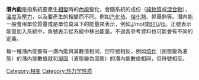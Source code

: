 {{unreferenced|time=2016-04-16T07:00:55+00:00}}
'''潛內能'''是指系統要產生[[相變|相變]]時的[[內能|內能]]變化，會隨系統的成份（[[純物質|純物質]]或[[混合物|混合物]]），[[溫度|溫度]]及[[壓力|壓力]]，以及要產生的相變而不同。例如[[汽化热|汽化热]]、[[熔化熱|熔化熱]]、昇華熱等。潛內能一般會用單位質量或是單位莫耳下的能量來表示，例如[[焦耳|J]]/mol或[[英熱單位|BTU]]/[[磅|lb]]。正號表示能量加入系統中，負號表示從系統中移出能量。不過各參考資料也可能會有不同的定義。

每一種潛內能都有一潛內能與其數值相同，但符號相反，例如[[熔化|熔化]]（固態變為液態）的潛內能數值就和[[凝固|凝固]]（液態變為固態）的潛內能數值相同，但符號相反。

{{物质状态}}

[[Category:相变|Category:相变]]
[[Category:热力学性质|Category:热力学性质]]

{{Thermodynamics-stub}}